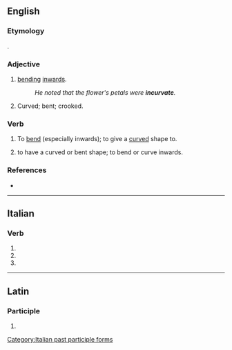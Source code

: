==English==

===Etymology===
{{etyl|la|en}} {{lena}} {{m|la|incurvatus}}.

===Adjective===
{{en-adj}}

# [[bending]] [[inwards]].
#: ''He noted that the flower's petals were '''incurvate'''.''
# Curved; bent; crooked.
#: {{rfquotek|Derham}}

===Verb===
{{en-verb|incurvates|incurvating|incurvated}}

# {{lb|en|transitive}} To [[bend]] (especially inwards); to give a [[curved]] shape to.
# {{lb|en|intransitive}} to have a curved or bent shape; to bend or curve inwards.

===References===
* {{R:OED2}}

----

==Italian==

===Verb===
{{head|it|verb form}}

# {{inflection of|incurvare||2|p|pres|indc|lang=it}}
# {{inflection of|incurvare||2|p|impr|lang=it}}
# {{feminine plural of|incurvato|lang=it}}

[[Category:Italian past participle forms]]

----

==Latin==

===Participle===
{{la-part-form|incurvāte}}

# {{inflection of|incurvātus||voc|m|s|lang=la}}